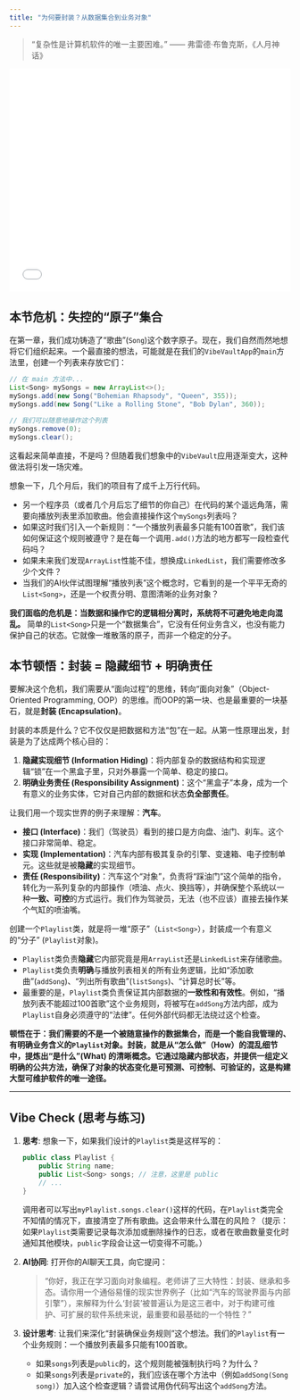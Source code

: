 ```yaml
---
title: "为何要封装？从数据集合到业务对象"
---
```


> "复杂性是计算机软件的唯一主要困难。" —— 弗雷德·布鲁克斯，《人月神话》

::: {.video-container}
<iframe src="//player.bilibili.com/player.html?bvid=BV1oGapzsE3V&page=1" scrolling="no" border="0" frameborder="no" framespacing="0" allowfullscreen="true" width="100%" height="400"></iframe>
:::

## 本节危机：失控的“原子”集合

在第一章，我们成功铸造了“歌曲”(`Song`)这个数字原子。现在，我们自然而然地想将它们组织起来。一个最直接的想法，可能就是在我们的`VibeVaultApp`的`main`方法里，创建一个列表来存放它们：

```java
// 在 main 方法中...
List<Song> mySongs = new ArrayList<>();
mySongs.add(new Song("Bohemian Rhapsody", "Queen", 355));
mySongs.add(new Song("Like a Rolling Stone", "Bob Dylan", 360));

// 我们可以随意地操作这个列表
mySongs.remove(0);
mySongs.clear();
```

这看起来简单直接，不是吗？但随着我们想象中的`VibeVault`应用逐渐变大，这种做法将引发一场灾难。

想象一下，几个月后，我们的项目有了成千上万行代码。

*   另一个程序员（或者几个月后忘了细节的你自己）在代码的某个遥远角落，需要向播放列表里添加歌曲。他会直接操作这个`mySongs`列表吗？
*   如果这时我们引入一个新规则：“一个播放列表最多只能有100首歌”，我们该如何保证这个规则被遵守？是在每一个调用`.add()`方法的地方都写一段检查代码吗？
*   如果未来我们发现`ArrayList`性能不佳，想换成`LinkedList`，我们需要修改多少个文件？
*   当我们的AI伙伴试图理解“播放列表”这个概念时，它看到的是一个平平无奇的`List<Song>`，还是一个权责分明、意图清晰的业务对象？

**我们面临的危机是：当数据和操作它的逻辑相分离时，系统将不可避免地走向混乱。** 简单的`List<Song>`只是一个“数据集合”，它没有任何业务含义，也没有能力保护自己的状态。它就像一堆散落的原子，而非一个稳定的分子。

## 本节顿悟：封装 = 隐藏细节 + 明确责任

要解决这个危机，我们需要从“面向过程”的思维，转向“面向对象”（Object-Oriented Programming, OOP）的思维。而OOP的第一块、也是最重要的一块基石，就是**封装 (Encapsulation)**。

封装的本质是什么？它不仅仅是把数据和方法“包”在一起。从第一性原理出发，封装是为了达成两个核心目的：

1.  **隐藏实现细节 (Information Hiding)**：将内部复杂的数据结构和实现逻辑“锁”在一个黑盒子里，只对外暴露一个简单、稳定的接口。
2.  **明确业务责任 (Responsibility Assignment)**：这个“黑盒子”本身，成为一个有意义的业务实体，它对自己内部的数据和状态**负全部责任**。

让我们用一个现实世界的例子来理解：**汽车**。

*   **接口 (Interface)**：我们（驾驶员）看到的接口是方向盘、油门、刹车。这个接口非常简单、稳定。
*   **实现 (Implementation)**：汽车内部有极其复杂的引擎、变速箱、电子控制单元。这些就是被**隐藏**的实现细节。
*   **责任 (Responsibility)**：汽车这个“对象”，负责将“踩油门”这个简单的指令，转化为一系列复杂的内部操作（喷油、点火、换挡等），并确保整个系统以一种**一致、可控**的方式运行。我们作为驾驶员，无法（也不应该）直接去操作某个气缸的喷油嘴。

创建一个`Playlist`类，就是将一堆“原子”（`List<Song>`），封装成一个有意义的“分子” (`Playlist`对象)。

*   `Playlist`类负责**隐藏**它内部究竟是用`ArrayList`还是`LinkedList`来存储歌曲。
*   `Playlist`类负责**明确**与播放列表相关的所有业务逻辑，比如“添加歌曲”(`addSong`)、“列出所有歌曲”(`listSongs`)、“计算总时长”等。
*   最重要的是，`Playlist`类负责保证其内部数据的**一致性和有效性**。例如，“播放列表不能超过100首歌”这个业务规则，将被写在`addSong`方法内部，成为`Playlist`自身必须遵守的“法律”。任何外部代码都无法绕过这个检查。

**顿悟在于：我们需要的不是一个被随意操作的数据集合，而是一个能自我管理的、有明确业务含义的`Playlist`对象。封装，就是从“怎么做”（How）的混乱细节中，提炼出“是什么”(What) 的清晰概念。它通过隐藏内部状态，并提供一组定义明确的公共方法，确保了对象的状态变化是可预测、可控制、可验证的，这是构建大型可维护软件的唯一途径。**

---

## Vibe Check (思考与练习)

1.  **思考**: 想象一下，如果我们设计的`Playlist`类是这样写的：

    ```java
    public class Playlist {
        public String name;
        public List<Song> songs; // 注意，这里是 public
        // ...
    }
    ```
    调用者可以写出`myPlaylist.songs.clear()`这样的代码，在`Playlist`类完全不知情的情况下，直接清空了所有歌曲。这会带来什么潜在的风险？（提示：如果`Playlist`类需要记录每次添加或删除操作的日志，或者在歌曲数量变化时通知其他模块，`public`字段会让这一切变得不可能。）

2.  **AI协同**: 打开你的AI聊天工具，向它提问：

    > "你好，我正在学习面向对象编程。老师讲了三大特性：封装、继承和多态。请你用一个通俗易懂的现实世界例子（比如“汽车的驾驶界面与内部引擎”），来解释为什么‘封装’被普遍认为是这三者中，对于构建可维护、可扩展的软件系统来说，最重要和最基础的一个特性？"

3.  **设计思考**: 让我们来深化“封装确保业务规则”这个想法。我们的`Playlist`有一个业务规则：一个播放列表最多只能有100首歌。
    *   如果`songs`列表是`public`的，这个规则能被强制执行吗？为什么？
    *   如果`songs`列表是`private`的，我们应该在哪个方法中（例如`addSong(Song song)`）加入这个检查逻辑？请尝试用伪代码写出这个`addSong`方法。 